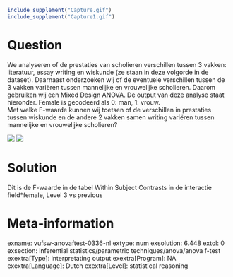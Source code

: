 ```r
include_supplement("Capture.gif")
include_supplement("Capture1.gif")
```

Question
========
We analyseren of de prestaties van scholieren verschillen tussen 3
vakken: literatuur, essay writing en wiskunde (ze staan in deze volgorde
in de dataset). Daarnaast onderzoeken wij of de eventuele verschillen
tussen de 3 vakken variëren tussen mannelijke en vrouwelijke scholieren.
Daarom gebruiken wij een Mixed Design ANOVA. De output van deze analyse
staat hieronder. Female is gecodeerd als 0: man, 1: vrouw.  
Met welke F-waarde kunnen wij toetsen of de verschillen in prestaties
tussen wiskunde en de andere 2 vakken samen writing variëren tussen
mannelijke en vrouwelijke scholieren?   
  
![](Capture.gif)
![](mediafiles/Capture1.gif)


Solution
========





Dit is de F-waarde in de tabel Within Subject Contrasts in de interactie
field\*female, Level 3 vs previous





Meta-information
================
exname: vufsw-anovaftest-0336-nl
extype: num
exsolution: 6.448
extol: 0
exsection: inferential statistics/parametric techniques/anova/anova f-test
exextra[Type]: interpretating output
exextra[Program]: NA
exextra[Language]: Dutch
exextra[Level]: statistical reasoning

